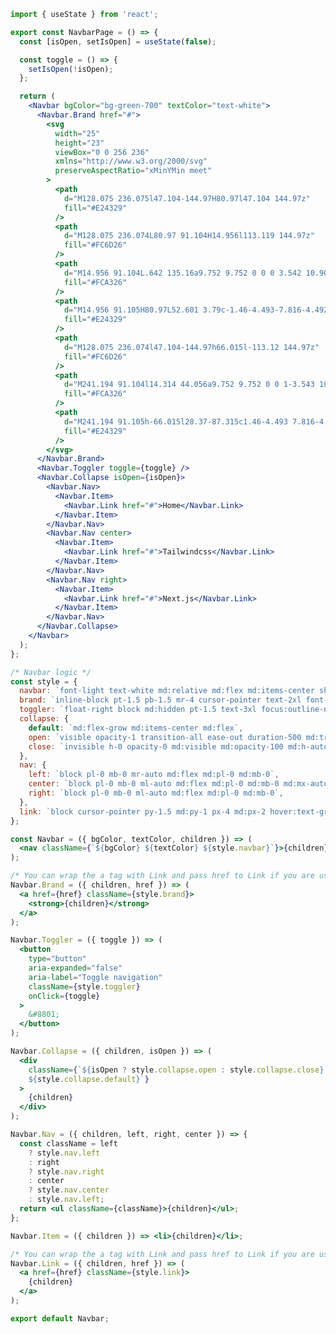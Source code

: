 ```jsx
import { useState } from 'react';

export const NavbarPage = () => {
  const [isOpen, setIsOpen] = useState(false);

  const toggle = () => {
    setIsOpen(!isOpen);
  };

  return (
    <Navbar bgColor="bg-green-700" textColor="text-white">
      <Navbar.Brand href="#">
        <svg
          width="25"
          height="23"
          viewBox="0 0 256 236"
          xmlns="http://www.w3.org/2000/svg"
          preserveAspectRatio="xMinYMin meet"
        >
          <path
            d="M128.075 236.075l47.104-144.97H80.97l47.104 144.97z"
            fill="#E24329"
          />
          <path
            d="M128.075 236.074L80.97 91.104H14.956l113.119 144.97z"
            fill="#FC6D26"
          />
          <path
            d="M14.956 91.104L.642 135.16a9.752 9.752 0 0 0 3.542 10.903l123.891 90.012-113.12-144.97z"
            fill="#FCA326"
          />
          <path
            d="M14.956 91.105H80.97L52.601 3.79c-1.46-4.493-7.816-4.492-9.275 0l-28.37 87.315z"
            fill="#E24329"
          />
          <path
            d="M128.075 236.074l47.104-144.97h66.015l-113.12 144.97z"
            fill="#FC6D26"
          />
          <path
            d="M241.194 91.104l14.314 44.056a9.752 9.752 0 0 1-3.543 10.903l-123.89 90.012 113.119-144.97z"
            fill="#FCA326"
          />
          <path
            d="M241.194 91.105h-66.015l28.37-87.315c1.46-4.493 7.816-4.492 9.275 0l28.37 87.315z"
            fill="#E24329"
          />
        </svg>
      </Navbar.Brand>
      <Navbar.Toggler toggle={toggle} />
      <Navbar.Collapse isOpen={isOpen}>
        <Navbar.Nav>
          <Navbar.Item>
            <Navbar.Link href="#">Home</Navbar.Link>
          </Navbar.Item>
        </Navbar.Nav>
        <Navbar.Nav center>
          <Navbar.Item>
            <Navbar.Link href="#">Tailwindcss</Navbar.Link>
          </Navbar.Item>
        </Navbar.Nav>
        <Navbar.Nav right>
          <Navbar.Item>
            <Navbar.Link href="#">Next.js</Navbar.Link>
          </Navbar.Item>
        </Navbar.Nav>
      </Navbar.Collapse>
    </Navbar>
  );
};

/* Navbar logic */
const style = {
  navbar: `font-light text-white md:relative md:flex md:items-center shadow py-2 px-4 md:flex md:flex-row md:justify-start`,
  brand: `inline-block pt-1.5 pb-1.5 mr-4 cursor-pointer text-2xl font-bold whitespace-nowrap hover:text-gray-400`,
  toggler: `float-right block md:hidden pt-1.5 text-3xl focus:outline-none focus:shadow`,
  collapse: {
    default: `md:flex-grow md:items-center md:flex`,
    open: `visible opacity-1 transition-all ease-out duration-500 md:transition-none`,
    close: `invisible h-0 opacity-0 md:visible md:opacity-100 md:h-auto`,
  },
  nav: {
    left: `block pl-0 mb-0 mr-auto md:flex md:pl-0 md:mb-0`,
    center: `block pl-0 mb-0 ml-auto md:flex md:pl-0 md:mb-0 md:mx-auto `,
    right: `block pl-0 mb-0 ml-auto md:flex md:pl-0 md:mb-0`,
  },
  link: `block cursor-pointer py-1.5 md:py-1 px-4 md:px-2 hover:text-gray-400 font-medium`,
};

const Navbar = ({ bgColor, textColor, children }) => (
  <nav className={`${bgColor} ${textColor} ${style.navbar}`}>{children}</nav>
);

/* You can wrap the a tag with Link and pass href to Link if you are using either Create-React-App, Next.js or Gatsby */
Navbar.Brand = ({ children, href }) => (
  <a href={href} className={style.brand}>
    <strong>{children}</strong>
  </a>
);

Navbar.Toggler = ({ toggle }) => (
  <button
    type="button"
    aria-expanded="false"
    aria-label="Toggle navigation"
    className={style.toggler}
    onClick={toggle}
  >
    &#8801;
  </button>
);

Navbar.Collapse = ({ children, isOpen }) => (
  <div
    className={`${isOpen ? style.collapse.open : style.collapse.close} 
    ${style.collapse.default}`}
  >
    {children}
  </div>
);

Navbar.Nav = ({ children, left, right, center }) => {
  const className = left
    ? style.nav.left
    : right
    ? style.nav.right
    : center
    ? style.nav.center
    : style.nav.left;
  return <ul className={className}>{children}</ul>;
};

Navbar.Item = ({ children }) => <li>{children}</li>;

/* You can wrap the a tag with Link and pass href to Link if you are using either Create-React-App, Next.js or Gatsby */
Navbar.Link = ({ children, href }) => (
  <a href={href} className={style.link}>
    {children}
  </a>
);

export default Navbar;
```
